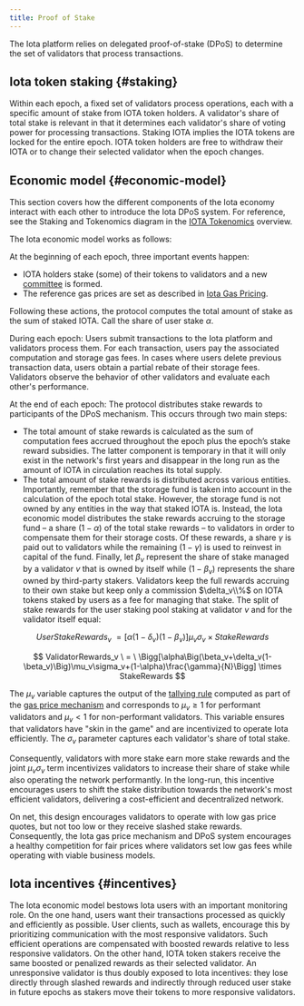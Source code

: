 ```yaml
---
title: Proof of Stake
---
```


The Iota platform relies on delegated proof-of-stake (DPoS) to determine the set of validators that process transactions.

## Iota token staking {#staking}

Within each epoch, a fixed set of validators process operations, each with a specific amount of stake from IOTA token holders. A validator's share of total stake is relevant in that it determines each validator's share of voting power for processing transactions. Staking IOTA implies the IOTA tokens are locked for the entire epoch. IOTA token holders are free to withdraw their IOTA or to change their selected validator when the epoch changes.

## Economic model {#economic-model}

This section covers how the different components of the Iota economy interact with each other to introduce the Iota DPoS system. For reference, see the Staking and Tokenomics diagram in the [IOTA Tokenomics](../tokenomics.mdx) overview.

The Iota economic model works as follows:

At the beginning of each epoch, three important events happen:

- IOTA holders stake (some) of their tokens to validators and a new [committee](../../operator/validator-committee.mdx) is formed.
- The reference gas prices are set as described in [Iota Gas Pricing](./gas-pricing.mdx).

Following these actions, the protocol computes the total amount of stake as the sum of staked IOTA. Call the share of user stake $\alpha$.

During each epoch: Users submit transactions to the Iota platform and validators process them. For each transaction, users pay the associated computation and storage gas fees. In cases where users delete previous transaction data, users obtain a partial rebate of their storage fees. Validators observe the behavior of other validators and evaluate each other's performance.

At the end of each epoch: The protocol distributes stake rewards to participants of the DPoS mechanism. This occurs through two main steps:

- The total amount of stake rewards is calculated as the sum of computation fees accrued throughout the epoch plus the epoch’s stake reward subsidies. The latter component is temporary in that it will only exist in the network's first years and disappear in the long run as the amount of IOTA in circulation reaches its total supply.
- The total amount of stake rewards is distributed across various entities. Importantly, remember that the storage fund is taken into account in the calculation of the epoch total stake. However, the storage fund is not owned by any entities in the way that staked IOTA is. Instead, the Iota economic model distributes the stake rewards accruing to the storage fund – a share $(1-\alpha)$ of the total stake rewards – to validators in order to compensate them for their storage costs. Of these rewards, a share $\gamma$ is paid out to validators while the remaining $(1-\gamma)$ is used to reinvest in capital of the fund. Finally, let $\beta_v$ represent the share of stake managed by a validator $v$ that is owned by itself while $(1-\beta_v)$ represents the share owned by third-party stakers. Validators keep the full rewards accruing to their own stake but keep only a commission $\delta_v\\%$ on IOTA tokens staked by users as a fee for managing that stake. The split of stake rewards for the user staking pool staking at validator $v$ and for the validator itself equal:

$$
UserStakeRewards_v \ = \Big[ \alpha(1-\delta_v)(1-\beta_v)\Big]\mu_v\sigma_v \times StakeRewards
$$

$$
ValidatorRewards_v \ = \ \Bigg[\alpha\Big(\beta_v+\delta_v(1-\beta_v)\Big)\mu_v\sigma_v+(1-\alpha)\frac{\gamma}{N}\Bigg] \times StakeRewards
$$

The $\mu_v$ variable captures the output of the [tallying rule](gas-pricing.mdx#tallying-rule) computed as part of the [gas price mechanism](./gas-pricing.mdx) and corresponds to $\mu_v\geq1$ for performant validators and $\mu_v<1$ for non-performant validators. This variable ensures that validators have "skin in the game" and are incentivized to operate Iota efficiently. The $\sigma_v$ parameter captures each validator's share of total stake.

Consequently, validators with more stake earn more stake rewards and the joint $\mu_v\sigma_v$ term incentivizes validators to increase their share of stake while also operating the network performantly. In the long-run, this incentive encourages users to shift the stake distribution towards the network's most efficient validators, delivering a cost-efficient and decentralized network.

On net, this design encourages validators to operate with low gas price quotes, but not too low or they receive slashed stake rewards. Consequently, the Iota gas price mechanism and DPoS system encourages a healthy competition for fair prices where validators set low gas fees while operating with viable business models.

## Iota incentives {#incentives}

The Iota economic model bestows Iota users with an important monitoring role. On the one hand, users want their transactions processed as quickly and efficiently as possible. User clients, such as wallets, encourage this by prioritizing communication with the most responsive validators. Such efficient operations are compensated with boosted rewards relative to less responsive validators. On the other hand, IOTA token stakers receive the same boosted or penalized rewards as their selected validator. An unresponsive validator is thus doubly exposed to Iota incentives: they lose directly through slashed rewards and indirectly through reduced user stake in future epochs as stakers move their tokens to more responsive validators.
